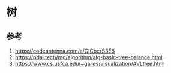 # 树


## 参考
1. https://codeantenna.com/a/GjCbcrS3E8
2. https://pdai.tech/md/algorithm/alg-basic-tree-balance.html
3. https://www.cs.usfca.edu/~galles/visualization/AVLtree.html
